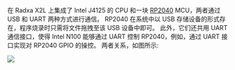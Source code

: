 
在 Radxa X2L 上集成了 Intel J4125 的 CPU 和一块 [RP2040](https://en.wikipedia.org/wiki/RP2040) MCU，两者通过 USB 和 UART 两种方式进行通信。
RP2040 在系统中以 USB 存储设备的形式存在，程序烧录时只需将文件拖拽至该 USB 设备中即可。
此外，它们还共用 UART 通信接口，使得 Intel N100 能够通过 UART 控制 RP2040，例如，通过 UART 接口实现对 RP2040 GPIO 的操控。
两者关系，如图所示:

<img src="/img/x/x4/intel-rp2040.webp" />
